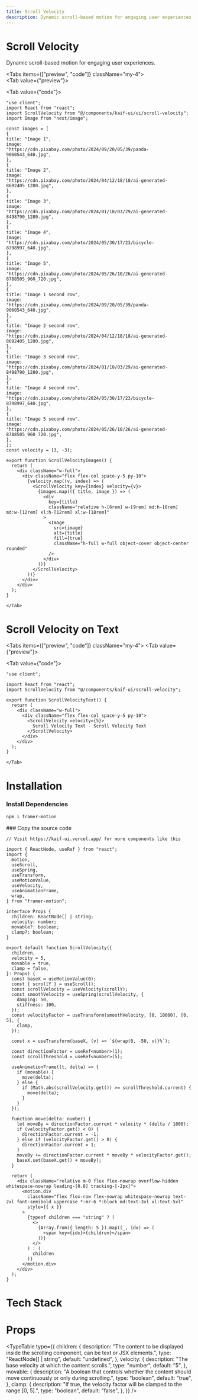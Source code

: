 ```yaml
---
title: Scroll Velocity
description: Dynamic scroll-based motion for engaging user experiences.
---
```




<div className="space-y-2 mb-4">
  <h1 class="scroll-m-20 text-4xl font-bold tracking-tight text-black dark:text-white">
    Scroll Velocity
  </h1>
  <p class="text-lg text-muted-foreground">
    Dynamic scroll-based motion for engaging user experiences.
  </p>
</div>

<Tabs items={["preview", "code"]} className="my-4">  
    <Tab value={"preview"}>    
    <div className="bg-background rounded-xl">
     <ScrollVelocityImages/>
     </div>
    </Tab>
    <Tab value={"code"}>
```tsx
"use client";
import React from "react";
import ScrollVelocity from "@/components/kaif-ui/ui/scroll-velocity";
import Image from "next/image";

const images = [
{
title: "Image 1",
image:
"https://cdn.pixabay.com/photo/2024/09/20/05/39/panda-9060543_640.jpg",
},
{
title: "Image 2",
image:
"https://cdn.pixabay.com/photo/2024/04/12/18/18/ai-generated-8692405_1280.jpg",
},
{
title: "Image 3",
image:
"https://cdn.pixabay.com/photo/2024/01/10/03/29/ai-generated-8498790_1280.jpg",
},
{
title: "Image 4",
image:
"https://cdn.pixabay.com/photo/2024/05/30/17/23/bicycle-8798997_640.jpg",
},
{
title: "Image 5",
image:
"https://cdn.pixabay.com/photo/2024/05/26/10/26/ai-generated-8788505_960_720.jpg",
},
{
title: "Image 1 second row",
image:
"https://cdn.pixabay.com/photo/2024/09/20/05/39/panda-9060543_640.jpg",
},
{
title: "Image 2 second row",
image:
"https://cdn.pixabay.com/photo/2024/04/12/18/18/ai-generated-8692405_1280.jpg",
},
{
title: "Image 3 second row",
image:
"https://cdn.pixabay.com/photo/2024/01/10/03/29/ai-generated-8498790_1280.jpg",
},
{
title: "Image 4 second row",
image:
"https://cdn.pixabay.com/photo/2024/05/30/17/23/bicycle-8798997_640.jpg",
},
{
title: "Image 5 second row",
image:
"https://cdn.pixabay.com/photo/2024/05/26/10/26/ai-generated-8788505_960_720.jpg",
},
];
const velocity = [3, -3];

export function ScrollVelocityImages() {
  return (
    <div className="w-full">
      <div className="flex flex-col space-y-5 py-10">
        {velocity.map((v, index) => (
          <ScrollVelocity key={index} velocity={v}>
            {images.map(({ title, image }) => (
              <div
                key={title}
                className="relative h-[6rem] w-[9rem] md:h-[8rem] md:w-[12rem] xl:h-[12rem] xl:w-[18rem]"
              >
                <Image
                  src={image}
                  alt={title}
                  fill={true}
                  className="h-full w-full object-cover object-center rounded"
                />
              </div>
            ))}
          </ScrollVelocity>
        ))}
      </div>
    </div>
  );
}
````
    </Tab>
 </Tabs>

<h1 class="scroll-m-20 text-2xl font-bold tracking-tight text-black dark:text-white mt-10 mb-4">
  Scroll Velocity on Text
</h1>

<Tabs items={["preview", "code"]} className="my-4">
    <Tab value={"preview"}>
    <div className="bg-background rounded-xl">
     <ScrollVelocityText/>
     </div>
    </Tab>
    <Tab value={"code"}>
```tsx
"use client";

import React from "react";
import ScrollVelocity from "@/components/kaif-ui/scroll-velocity";

export function ScrollVelocityText() {
  return (
    <div className="w-full">
      <div className="flex flex-col space-y-5 py-10">
        <ScrollVelocity velocity={5}>
          Scroll Velocity Text - Scroll Velocity Text
        </ScrollVelocity>
      </div>
    </div>
  );
}
```
    </Tab>
 </Tabs>

<h1 class="scroll-m-20 text-2xl font-bold tracking-tight text-black dark:text-white mt-10 mb-4">
  Installation
</h1>

<Steps>
<Step>

### Install Dependencies

```bash
npm i framer-motion
```

</Step>
<Step>
### Copy the source code

```tsx title="components/kaif-ui/scroll-velocity.tsx"
// Visit https://kaif-ui.vercel.app/ for more components like this

import { ReactNode, useRef } from "react";
import {
  motion,
  useScroll,
  useSpring,
  useTransform,
  useMotionValue,
  useVelocity,
  useAnimationFrame,
  wrap,
} from "framer-motion";

interface Props {
  children: ReactNode[] | string;
  velocity: number;
  movable?: boolean;
  clamp?: boolean;
}

export default function ScrollVelocity({
  children,
  velocity = 5,
  movable = true,
  clamp = false,
}: Props) {
  const baseX = useMotionValue(0);
  const { scrollY } = useScroll();
  const scrollVelocity = useVelocity(scrollY);
  const smoothVelocity = useSpring(scrollVelocity, {
    damping: 50,
    stiffness: 100,
  });
  const velocityFactor = useTransform(smoothVelocity, [0, 10000], [0, 5], {
    clamp,
  });

  const x = useTransform(baseX, (v) => `${wrap(0, -50, v)}%`);

  const directionFactor = useRef<number>(1);
  const scrollThreshold = useRef<number>(5);

  useAnimationFrame((t, delta) => {
    if (movable) {
      move(delta);
    } else {
      if (Math.abs(scrollVelocity.get()) >= scrollThreshold.current) {
        move(delta);
      }
    }
  });

  function move(delta: number) {
    let moveBy = directionFactor.current * velocity * (delta / 1000);
    if (velocityFactor.get() < 0) {
      directionFactor.current = -1;
    } else if (velocityFactor.get() > 0) {
      directionFactor.current = 1;
    }
    moveBy += directionFactor.current * moveBy * velocityFactor.get();
    baseX.set(baseX.get() + moveBy);
  }

  return (
    <div className="relative m-0 flex flex-nowrap overflow-hidden whitespace-nowrap leading-[0.8] tracking-[-2px]">
      <motion.div
        className="flex flex-row flex-nowrap whitespace-nowrap text-2xl font-semibold uppercase *:mr-6 *:block md:text-3xl xl:text-5xl"
        style={{ x }}
      >
        {typeof children === "string" ? (
          <>
            {Array.from({ length: 5 }).map((_, idx) => (
              <span key={idx}>{children}</span>
            ))}
          </>
        ) : (
          children
        )}
      </motion.div>
    </div>
  );
}
```

</Step>
</Steps>

<h1 class="scroll-m-20 text-xl font-bold tracking-tight text-black dark:text-white mt-10 mb-4">
  Tech Stack
</h1>

<Cards>
  <Card title="React" />
  <Card title="Next.js" />
  <Card title="Tailwind CSS" />
  <Card title="Framer Motion" />
  <Card title="TypeScript" />
</Cards>

<h1 class="scroll-m-20 text-xl font-bold tracking-tight text-black dark:text-white mt-12">
  Props
</h1>

<TypeTable
  type={{
    children: {
      description:
        "The content to be displayed inside the scrolling component, can be text or JSX elements.",
      type: "ReactNode[] | string",
      default: "undefined",
    },
    velocity: {
      description: "The base velocity at which the content scrolls.",
      type: "number",
      default: "5",
    },
    movable: {
      description:
        "A boolean that controls whether the content should move continuously or only during scrolling.",
      type: "boolean",
      default: "true",
    },
    clamp: {
      description:
        "If true, the velocity factor will be clamped to the range [0, 5].",
      type: "boolean",
      default: "false",
    },
  }}
/>
